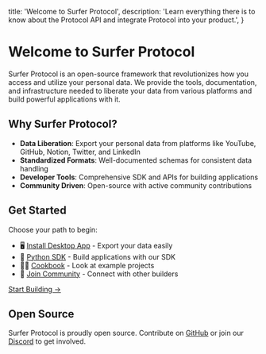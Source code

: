   title: 'Welcome to Surfer Protocol',
  description:
    'Learn everything there is to know about the Protocol API and integrate Protocol into your product.',
}

# Welcome to Surfer Protocol

Surfer Protocol is an open-source framework that revolutionizes how you access and utilize your personal data. We provide the tools, documentation, and infrastructure needed to liberate your data from various platforms and build powerful applications with it.

## Why Surfer Protocol?

- **Data Liberation**: Export your personal data from platforms like YouTube, GitHub, Notion, Twitter, and LinkedIn
- **Standardized Formats**: Well-documented schemas for consistent data handling
- **Developer Tools**: Comprehensive SDK and APIs for building applications
- **Community Driven**: Open-source with active community contributions

## Get Started

Choose your path to begin:

- 🖥️ [Install Desktop App](/desktop/installation) - Export your data easily
- 🐍 [Python SDK](/sdk/python) - Build applications with our SDK
- 🧑‍🍳 [Cookbook](/cookbook/python) - Look at example projects
- 🤝 [Join Community](https://discord.gg/Tjg7pjcFNP) - Connect with other builders

[Start Building →](/desktop/installation)

## Open Source

Surfer Protocol is proudly open source. Contribute on [GitHub](https://github.com/Surfer-Org/Protocol) or join our [Discord](https://discord.gg/Tjg7pjcFNP) to get involved.